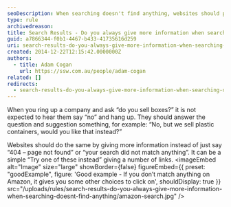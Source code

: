 ```yaml
---
seoDescription: When searching doesn't find anything, websites should provide more information to help users find what they're looking for.
type: rule
archivedreason:
title: Search Results - Do you always give more information when searching doesn’t find anything?
guid: a7866344-f0b1-4467-b433-41735616d259
uri: search-results-do-you-always-give-more-information-when-searching-doesnt-find-anything
created: 2014-12-22T12:15:42.0000000Z
authors:
  - title: Adam Cogan
    url: https://ssw.com.au/people/adam-cogan
related: []
redirects:
  - search-results-do-you-always-give-more-information-when-searching-doesn’t-find-anything
---
```


When you ring up a company and ask “do you sell boxes?” it is not expected to hear them say “no” and hang up. They should answer the question and suggestion something, for example: “No, but we sell plastic containers, would you like that instead?”

Websites should do the same by giving more information instead of just say “404 – page not found” or “your search did not match anything”. It can be a simple “Try one of these instead” giving a number of links.
<imageEmbed
  alt="Image"
  size="large"
  showBorder={false}
  figureEmbed={{
    preset: "goodExample",
    figure: 'Good example - If you don’t match anything on Amazon, it gives you some other choices to click on',
    shouldDisplay: true
  }}
  src="/uploads/rules/search-results-do-you-always-give-more-information-when-searching-doesnt-find-anything/amazon-search.jpg"
/>